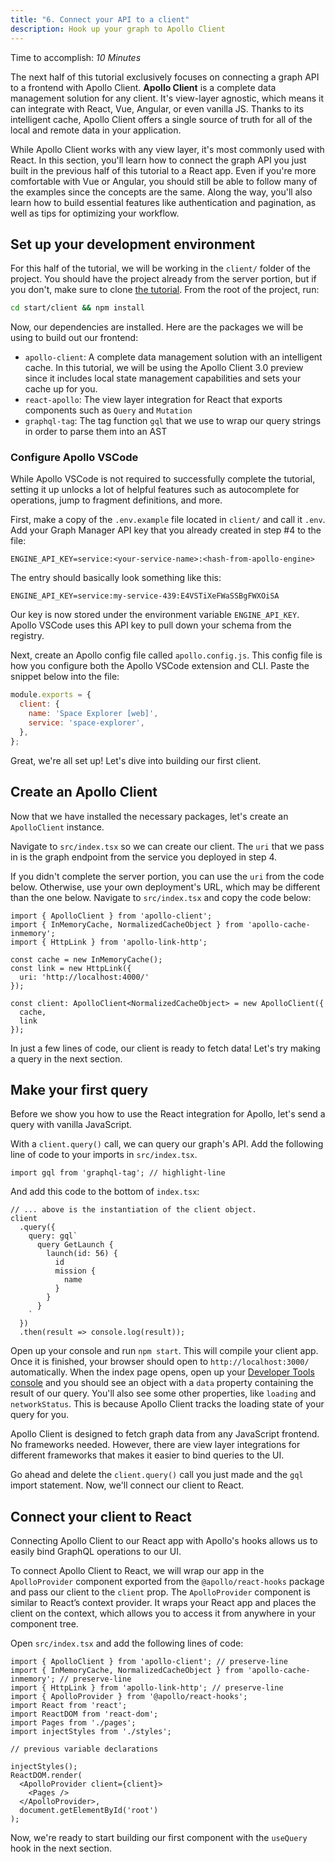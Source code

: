 ```yaml
---
title: "6. Connect your API to a client"
description: Hook up your graph to Apollo Client
---
```



Time to accomplish: _10 Minutes_

The next half of this tutorial exclusively focuses on connecting a graph API to a frontend with Apollo Client. **Apollo Client** is a complete data management solution for any client. It's view-layer agnostic, which means it can integrate with React, Vue, Angular, or even vanilla JS. Thanks to its intelligent cache, Apollo Client offers a single source of truth for all of the local and remote data in your application.

While Apollo Client works with any view layer, it's most commonly used with React. In this section, you'll learn how to connect the graph API you just built in the previous half of this tutorial to a React app. Even if you're more comfortable with Vue or Angular, you should still be able to follow many of the examples since the concepts are the same. Along the way, you'll also learn how to build essential features like authentication and pagination, as well as tips for optimizing your workflow.

## Set up your development environment

For this half of the tutorial, we will be working in the `client/` folder of the project. You should have the project already from the server portion, but if you don't, make sure to clone [the tutorial](https://github.com/apollographql/fullstack-tutorial/). From the root of the project, run:

```bash
cd start/client && npm install
```

Now, our dependencies are installed. Here are the packages we will be using to build out our frontend:

- `apollo-client`: A complete data management solution with an intelligent cache. In this tutorial, we will be using the Apollo Client 3.0 preview since it includes local state management capabilities and sets your cache up for you.
- `react-apollo`: The view layer integration for React that exports components such as `Query` and `Mutation`
- `graphql-tag`: The tag function `gql` that we use to wrap our query strings in order to parse them into an AST

### Configure Apollo VSCode

While Apollo VSCode is not required to successfully complete the tutorial, setting it up unlocks a lot of helpful features such as autocomplete for operations, jump to fragment definitions, and more.

First, make a copy of the `.env.example` file located in `client/` and call it `.env`. Add your Graph Manager API key that you already created in step #4 to the file:

```bash:title=.env
ENGINE_API_KEY=service:<your-service-name>:<hash-from-apollo-engine>
```

The entry should basically look something like this:

```bash:title=.env
ENGINE_API_KEY=service:my-service-439:E4VSTiXeFWaSSBgFWXOiSA
```

Our key is now stored under the environment variable `ENGINE_API_KEY`. Apollo VSCode uses this API key to pull down your schema from the registry.

Next, create an Apollo config file called `apollo.config.js`. This config file is how you configure both the Apollo VSCode extension and CLI. Paste the snippet below into the file:

```js:title=apollo.config.js
module.exports = {
  client: {
    name: 'Space Explorer [web]',
    service: 'space-explorer',
  },
};
```

Great, we're all set up! Let's dive into building our first client.

## Create an Apollo Client

<Disclaimer /> 

Now that we have installed the necessary packages, let's create an `ApolloClient` instance.

Navigate to `src/index.tsx` so we can create our client. The `uri` that we pass in is the graph endpoint from the service you deployed in step 4.

If you didn't complete the server portion, you can use the `uri` from the code below. Otherwise, use your own deployment's URL, which may be different than the one below. Navigate to `src/index.tsx` and copy the code below:

<MultiCodeBlock>

```tsx:title=src/index.tsx
import { ApolloClient } from 'apollo-client';
import { InMemoryCache, NormalizedCacheObject } from 'apollo-cache-inmemory';
import { HttpLink } from 'apollo-link-http';

const cache = new InMemoryCache();
const link = new HttpLink({
  uri: 'http://localhost:4000/'
});

const client: ApolloClient<NormalizedCacheObject> = new ApolloClient({
  cache,
  link
});
```

</MultiCodeBlock>


In just a few lines of code, our client is ready to fetch data! Let's try making a query in the next section.

## Make your first query

Before we show you how to use the React integration for Apollo, let's send a query with vanilla JavaScript.

With a `client.query()` call, we can query our graph's API. Add the following line of code to your imports in `src/index.tsx`.


<MultiCodeBlock>

```tsx:title=src/index.tsx
import gql from 'graphql-tag'; // highlight-line
```

</MultiCodeBlock>

And add this code to the bottom of `index.tsx`:

<MultiCodeBlock>

```tsx:title=src/index.tsx
// ... above is the instantiation of the client object.
client
  .query({
    query: gql`
      query GetLaunch {
        launch(id: 56) {
          id
          mission {
            name
          }
        }
      }
    `
  })
  .then(result => console.log(result));
```

</MultiCodeBlock>

Open up your console and run `npm start`. This will compile your client app. Once it is finished, your browser should open to `http://localhost:3000/` automatically. When the index page opens, open up your [Developer Tools console](https://developers.google.com/web/tools/chrome-devtools/console/) and you should see an object with a `data` property containing the result of our query. You'll also see some other properties, like `loading` and `networkStatus`. This is because Apollo Client tracks the loading state of your query for you.

Apollo Client is designed to fetch graph data from any JavaScript frontend. No frameworks needed. However, there are view layer integrations for different frameworks that makes it easier to bind queries to the UI.

Go ahead and delete the `client.query()` call you just made and the `gql` import statement. Now, we'll connect our client to React.

## Connect your client to React

Connecting Apollo Client to our React app with Apollo's hooks allows us to easily bind GraphQL operations to our UI.

To connect Apollo Client to React, we will wrap our app in the `ApolloProvider` component exported from the `@apollo/react-hooks` package and pass our client to the `client` prop. The `ApolloProvider` component is similar to React’s context provider. It wraps your React app and places the client on the context, which allows you to access it from anywhere in your component tree.

Open `src/index.tsx` and add the following lines of code:

<MultiCodeBlock>

```tsx{4-8,12-18}:title=src/index.tsx
import { ApolloClient } from 'apollo-client'; // preserve-line
import { InMemoryCache, NormalizedCacheObject } from 'apollo-cache-inmemory'; // preserve-line
import { HttpLink } from 'apollo-link-http'; // preserve-line
import { ApolloProvider } from '@apollo/react-hooks';
import React from 'react';
import ReactDOM from 'react-dom'; 
import Pages from './pages';
import injectStyles from './styles';

// previous variable declarations

injectStyles();
ReactDOM.render(
  <ApolloProvider client={client}>
    <Pages />
  </ApolloProvider>, 
  document.getElementById('root')
);
```

</MultiCodeBlock>

Now, we're ready to start building our first component with the `useQuery` hook in the next section.
